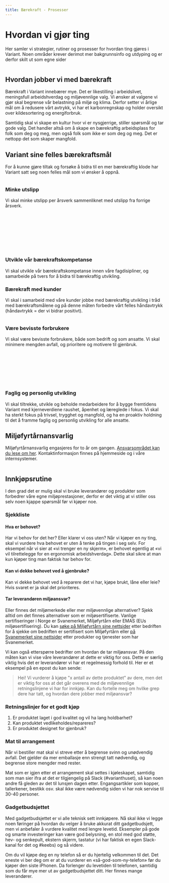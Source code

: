 ```yaml
---
title: Bærekraft - Prosesser
---
```



# Hvordan vi gjør ting

Her samler vi strategier, rutiner og prosesser for hvordan ting gjøres i Variant. Noen områder krever derimot mer bakgrunnsinfo og utdyping og er derfor skilt ut som egne sider

<ProcessMenu />

<img
  src="./assets/illustrations/baerekraft-icon-1.svg"
  role="none"
  alt=""
  className="illustration illustration--right"
/>


## Hvordan jobber vi med bærekraft

Bærekraft i Variant innebærer mye. Det er likestilling i arbeidslivet, meningsfull arbeidshverdag og miljøvennlige valg. Vi ønsker at valgene vi gjør skal begrense vår belastning på miljø og klima. Derfor setter vi årlige mål om å redusere vårt avtrykk, vi har et karbonregnskap og holder oversikt over kildesortering og energiforbruk.

Samtidig skal vi skape en kultur hvor vi er nysgjerrige, stiller spørsmål og tar gode valg. Det handler altså om å skape en bærekraftig arbeidsplass for folk som deg og meg, men også folk som ikke er som deg og meg. Det er nettopp det som skaper mangfold.

## Variant sine felles bærekraftsmål

For å kunne gjøre tiltak og forsøke å bidra til en mer bærekraftig klode har Variant satt seg noen felles mål som vi ønsker å oppnå.

<img
  src="../assets/illustrations/baerekraftsmål11.png"
  role="none"
  alt=""
  className="illustration illustration--right"
/>

### Minke utslipp
Vi skal minke utslipp per årsverk sammenliknet med utslipp fra forrige årsverk.

<br/>
<br/>
<br/>
<br/>
<br/>
<br/>

<img
  src="../assets/illustrations/baerekraftsmål17.png"
  role="none"
  alt=""
  className="illustration illustration--right"
/>

### Utvikle vår bærekraftskompetanse
Vi skal utvikle vår bærekraftskompetanse innen våre fagdisipliner, og samarbeide på tvers for å bidra til bærekraftig utvikling.

### Bærekraft med kunder
Vi skal i samarbeid med våre kunder jobbe med bærekraftig utvikling i tråd med bærekraftsmålene og på denne måten forbedre vårt felles håndavtrykk (håndavtrykk = der vi bidrar positivt).

<img
  src="../assets/illustrations/baerekraftsmål12.png"
  role="none"
  alt=""
  className="illustration illustration--right"
/>

### Være bevisste forbrukere

Vi skal være bevisste forbrukere, både som bedrift og som ansatte. Vi skal minimere mengden avfall, og prioritere og motivere til gjenbruk.

<br/>
<br/>
<br/>
<br/>
<br/>

<img
  src="../assets/illustrations/baerekraftsmål8.png"
  role="none"
  alt=""
  className="illustration illustration--right"
/>
### Faglig og personlig utvikling

Vi skal tiltrekke, utvikle og beholde medarbeidere for å bygge fremtidens Variant med kjerneverdiene raushet, åpenhet og læreglede i fokus. Vi skal ha sterkt fokus på trivsel, trygghet og mangfold, og ha en proaktiv holdning til det å framme faglig og personlig utvikling for alle ansatte.

## Miljøfyrtårnansvarlig

Miljøfyrtårnansvarlig engasjeres for to år om gangen. [Ansvarsområdet kan du lese om her](https://varianttrh.sharepoint.com/:w:/g/EV8J0KoqPHxKndxz1qAZpPQBFFd938unI7nvt0Ljf4ySpg?e=Ig4lcO). Kontaktinformasjon finnes på hjemmeside og i våre internsystemer.

<img
  src="./assets/illustrations/carLeft.svg"
  role="none"
  alt=""
  className="illustration illustration--right"
/>

## Innkjøpsrutine

I den grad det er mulig skal vi bruke leverandører og produkter som forbedrer våre egne miljøprestasjoner, derfor er det viktig at vi stiller oss selv noen kjappe spørsmål før vi kjøper noe.

### Sjekkliste

#### Hva er behovet?

Har vi behov for det her? Eller klarer vi oss uten? Når vi kjøper en ny ting, skal vi vurdere hva behovet er uten å tenke på tingen i seg selv. For eksempel når vi sier at «vi trenger en ny skjerm», er behovet egentlig at «vi vil tilrettelegge for en ergonomisk arbeidshverdag». Dette skal sikre at man kun kjøper ting man faktisk har behov for.  

#### Kan vi dekke behovet ved å gjenbruke?

Kan vi dekke behovet ved å reparere det vi har, kjøpe brukt, låne eller leie? Hvis svaret er ja skal det prioriteres.

#### Tar leverandøren miljøansvar?

Eller finnes det miljømerkede eller mer miljøvennlige alternativer? Sjekk alltid om det finnes alternativer som er miljøsertifiserte. Vanlige sertifiseringer i Norge er Svanemerket, Miljøfyrtårn eller EMAS (EUs miljøsertifisering). Du kan [søke på Miljøfyrtårn sine nettsider](https://www.miljofyrtarn.no/sok-virksomheter/) etter bedriften for å sjekke om bedriften er sertifisert som Miljøfyrtårn eller [på Svanemerket sine nettsider](https://svanemerket.no/miljomerkede-produkter/s/?nel-search=Oppvaskmiddel) etter produkter og tjenester som har Svanemerket.

Vi kan også etterspørre bedrifter om hvordan de tar miljøansvar. På den måten kan vi vise våre leverandører at dette er viktig for oss. Dette er særlig viktig hvis det er leverandører vi har et regelmessig forhold til. Her er et eksempel på en epost du kan sende: 

> Hei! Vi vurderer å kjøpe "x antall av dette produktet" av dere, men det er viktig for oss at det går overens med de miljøvennlige retningslinjene vi har for innkjøp. Kan du fortelle meg om hvilke grep dere har tatt, og hvordan dere jobber med miljøansvar?

### Retningslinjer for et godt kjøp

1. Er produktet laget i god kvalitet og vil ha lang holdbarhet?
2. Kan produktet vedlikeholdes/repareres?
3. Er produktet designet for gjenbruk?

### Mat til arrangement

Når vi bestiller mat skal vi streve etter å begrense svinn og unødvendig avfall. Det gjelder da mer emballasje enn strengt tatt nødvendig, og begrense store mengder med rester. 

Mat som er igjen etter et arrangement skal settes i kjøleskapet, samtidig som man sier ifra at det er tilgjengelig på Slack (#varianthuset), så kan noen andre få gleden av det til lunsjen dagen etter. Engangsartikler som kopper, tallerkener, bestikk osv. skal ikke være nødvendig siden vi har nok servise til 30-40 personer. 

### Gadgetbudsjettet

Med gadgetbudsjettet er vi alle teknisk sett innkjøpere. Nå skal ikke vi legge noen føringer på hvordan du
velger å bruke akkurat ditt gadgetbudsjett, men vi anbefaler å vurdere kvalitet med lengre levetid.
Eksempler på gode og smarte investeringer kan være god belysning, en stol med god støtte, hev- og senkepult,
ekstern skjerm, tastatur (vi har faktisk en egen Slack-kanal for det og #keebs) og så videre.

Om du vil kjøpe deg en ny telefon så er du hjertelig velkommen til det. Det eneste vi ber deg om er at du
vurderer en «så-god-som-ny-telefon» før du kjøper den siste iPhonen. Da forlenger du levetiden til telefonen,
samtidig som du får mye mer ut av gadgetbudsjettet ditt. Her finnes mange leverandører.

<img
  src="./assets/illustrations/baerekraft-icon-2.svg"
  role="none"
  alt=""
  className="illustration illustration--left"
/>
